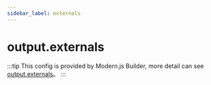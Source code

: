 ```yaml
---
sidebar_label: externals
---
```


# output.externals

:::tip
This config is provided by Modern.js Builder, more detail can see [output.externals](https://modernjs.dev/builder/en/api/config-output.html#outputexternals)。
:::


<Main />
